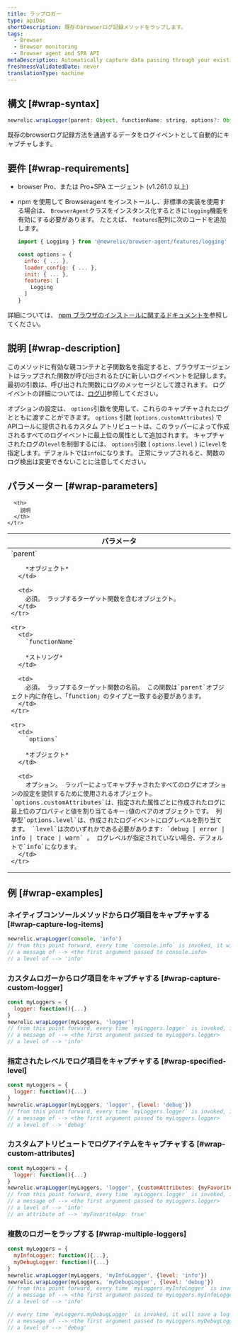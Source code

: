 ```yaml
---
title: ラップロガー
type: apiDoc
shortDescription: 既存のbrowserログ記録メソッドをラップします。
tags:
  - Browser
  - Browser monitoring
  - Browser agent and SPA API
metaDescription: Automatically capture data passing through your existing browser logging methods as log events.
freshnessValidatedDate: never
translationType: machine
---
```


## 構文 [#wrap-syntax]

```js
newrelic.wrapLogger(parent: Object, functionName: string, options?: Object<{ customAttributes?: Object, level?: 'debug|error|info|trace|warn'}>)
```

既存のbrowserログ記録方法を通過するデータをログイベントとして自動的にキャプチャします。

## 要件 [#wrap-requirements]

* browser Pro、または Pro+SPA エージェント (v1.261.0 以上)

* npm を使用して Browseragent をインストールし、非標準の実装を使用する場合は、 `BrowserAgent`クラスをインスタンス化するときに`logging`機能を有効にする必要があります。 たとえば、 `features`配列に次のコードを追加します。

  ```js
  import { Logging } from '@newrelic/browser-agent/features/logging'

  const options = {
    info: { ... },
    loader_config: { ... },
    init: { ... },
    features: [
      Logging
    ]
  }
  ```

詳細については、 [npm ブラウザのインストールに関するドキュメントを](https://www.npmjs.com/package/@newrelic/browser-agent#new-relic-browser-agent)参照してください。

## 説明 [#wrap-description]

このメソッドに有効な親コンテナと子関数名を指定すると、ブラウザエージェントはラップされた関数が呼び出されるたびに新しいログイベントを記録します。 最初の引数は、呼び出された関数にログのメッセージとして渡されます。 ログイベントの詳細については、[ログUI](/docs/logs/ui-data/use-logs-ui/)参照してください。

オプションの設定は、 `options`引数を使用して、これらのキャプチャされたログとともに渡すことができます。 `options` 引数 (`options.customAttributes`) でAPIコールに提供されるカスタム アトリビュートは、このラッパーによって作成されるすべてのログイベントに最上位の属性として追加されます。 キャプチャされたログの`level`を制御するには、 `options`引数 ( `options.level` ) に`level`を指定します。デフォルトでは`info`になります。 正常にラップされると、関数のログ検出は変更できないことに注意してください。

## パラメーター [#wrap-parameters]

<table>
  <thead>
    <tr>
      <th width="25%">
        パラメータ
      </th>

      <th>
        説明
      </th>
    </tr>
  </thead>

  <tbody>
    <tr>
      <td>
        `parent`

        *オブジェクト*
      </td>

      <td>
        必須。 ラップするターゲット関数を含むオブジェクト。
      </td>
    </tr>

    <tr>
      <td>
        `functionName`

        *ストリング*
      </td>

      <td>
        必須。 ラップするターゲット関数の名前。 この関数は`parent`オブジェクト内に存在し、「function」のタイプと一致する必要があります。
      </td>
    </tr>

    <tr>
      <td>
        `options`

        *オブジェクト*
      </td>

      <td>
        オプション。 ラッパーによってキャプチャされたすべてのログにオプションの設定を提供するために使用されるオブジェクト。 `options.customAttributes`は、指定された属性ごとに作成されたログに最上位のプロパティと値を割り当てるキー:値のペアのオブジェクトです。 列挙型`options.level`は、作成されたログイベントにログレベルを割り当てます。 `level`は次のいずれかである必要があります: `debug | error | info | trace | warn` 。 ログレベルが指定されていない場合、デフォルトで`info`になります。
      </td>
    </tr>
  </tbody>
</table>

## 例 [#wrap-examples]

### ネイティブコンソールメソッドからログ項目をキャプチャする [#wrap-capture-log-items]

```js
newrelic.wrapLogger(console, 'info')
// from this point forward, every time `console.info` is invoked, it will save a log event with:
// a message of --> <the first argument passed to console.info>
// a level of --> 'info'
```

### カスタムロガーからログ項目をキャプチャする [#wrap-capture-custom-logger]

```js
const myLoggers = {
  logger: function(){...}
}
newrelic.wrapLogger(myLoggers, 'logger')
// from this point forward, every time `myLoggers.logger` is invoked, it will save a log event with:
// a message of --> <the first argument passed to myLoggers.logger>
// a level of --> 'info'
```

### 指定されたレベルでログ項目をキャプチャする [#wrap-specified-level]

```js
const myLoggers = {
  logger: function(){...}
}
newrelic.wrapLogger(myLoggers, 'logger', {level: 'debug'})
// from this point forward, every time `myLoggers.logger` is invoked, it will save a log event with:
// a message of --> <the first argument passed to myLoggers.logger>
// a level of --> 'debug'
```

### カスタムアトリビュートでログアイテムをキャプチャする [#wrap-custom-attributes]

```js
const myLoggers = {
  logger: function(){...}
}
newrelic.wrapLogger(myLoggers, 'logger', {customAttributes: {myFavoriteApp: true}})
// from this point forward, every time `myLoggers.logger` is invoked, it will save a log event with:
// a message of --> <the first argument passed to myLoggers.logger>
// a level of --> 'info'
// an attribute of --> 'myFavoriteApp: true'
```

### 複数のロガーをラップする [#wrap-multiple-loggers]

```js
const myLoggers = {
  myInfoLogger: function(){...},
  myDebugLogger: function(){...}
}
newrelic.wrapLogger(myLoggers, 'myInfoLogger', {level: 'info'})
newrelic.wrapLogger(myLoggers, 'myDebugLogger', {level: 'debug'})
// from this point forward, every time `myLoggers.myInfoLogger` is invoked, it will save a log event with:
// a message of --> <the first argument passed to myLoggers.myInfoLogger>
// a level of --> 'info'

// every time `myLoggers.myDebugLogger` is invoked, it will save a log event with:
// a message of --> <the first argument passed to myLoggers.myDebugLogger>
// a level of --> 'debug'
```